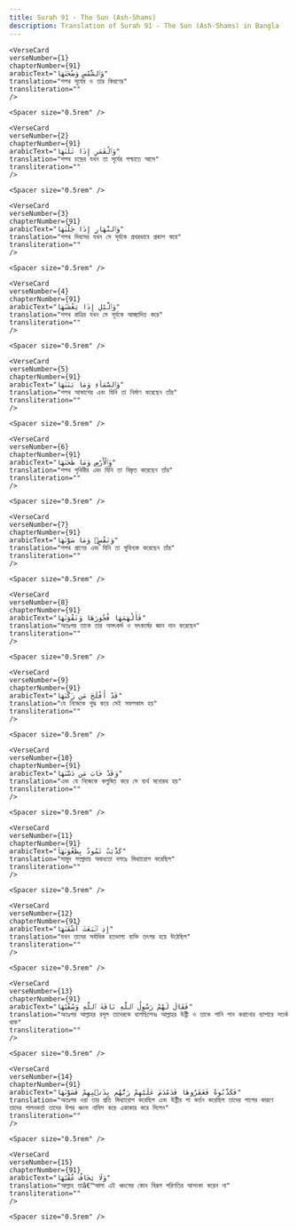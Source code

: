 ```yaml
---
title: Surah 91 - The Sun (Ash-Shams)  
description: Translation of Surah 91 - The Sun (Ash-Shams) in Bangla
---
```







    <VerseCard 
    verseNumber={1}
    chapterNumber={91}
    arabicText="وَٱلشَّمْسِ وَضُحَىٰهَا"
    translation="শপথ সূর্যের ও তার কিরণের"
    transliteration=""
    />

    <Spacer size="0.5rem" />
                
    <VerseCard 
    verseNumber={2}
    chapterNumber={91}
    arabicText="وَٱلْقَمَرِ إِذَا تَلَىٰهَا"
    translation="শপথ চন্দ্রের যখন তা সূর্যের পশ্চাতে আসে"
    transliteration=""
    />

    <Spacer size="0.5rem" />
                
    <VerseCard 
    verseNumber={3}
    chapterNumber={91}
    arabicText="وَٱلنَّهَارِ إِذَا جَلَّىٰهَا"
    translation="শপথ দিবসের যখন সে সূর্যকে প্রখরভাবে প্রকাশ করে"
    transliteration=""
    />

    <Spacer size="0.5rem" />
                
    <VerseCard 
    verseNumber={4}
    chapterNumber={91}
    arabicText="وَٱلَّيْلِ إِذَا يَغْشَىٰهَا"
    translation="শপথ রাত্রির যখন সে সূর্যকে আচ্ছাদিত করে"
    transliteration=""
    />

    <Spacer size="0.5rem" />
                
    <VerseCard 
    verseNumber={5}
    chapterNumber={91}
    arabicText="وَٱلسَّمَآءِ وَمَا بَنَىٰهَا"
    translation="শপথ আকাশের এবং যিনি তা নির্মাণ করেছেন তাঁর"
    transliteration=""
    />

    <Spacer size="0.5rem" />
                
    <VerseCard 
    verseNumber={6}
    chapterNumber={91}
    arabicText="وَٱلْأَرْضِ وَمَا طَحَىٰهَا"
    translation="শপথ পৃথিবীর এবং যিনি তা বিস্তৃত করেছেন তাঁর"
    transliteration=""
    />

    <Spacer size="0.5rem" />
                
    <VerseCard 
    verseNumber={7}
    chapterNumber={91}
    arabicText="وَنَفْسٍۢ وَمَا سَوَّىٰهَا"
    translation="শপথ প্রাণের এবং যিনি তা সুবিন্যস্ত করেছেন তাঁর"
    transliteration=""
    />

    <Spacer size="0.5rem" />
                
    <VerseCard 
    verseNumber={8}
    chapterNumber={91}
    arabicText="فَأَلْهَمَهَا فُجُورَهَا وَتَقْوَىٰهَا"
    translation="অতঃপর তাকে তার অসৎকর্ম ও সৎকর্মের জ্ঞান দান করেছেন"
    transliteration=""
    />

    <Spacer size="0.5rem" />
                
    <VerseCard 
    verseNumber={9}
    chapterNumber={91}
    arabicText="قَدْ أَفْلَحَ مَن زَكَّىٰهَا"
    translation="যে নিজেকে শুদ্ধ করে সেই সফলকাম হয়"
    transliteration=""
    />

    <Spacer size="0.5rem" />
                
    <VerseCard 
    verseNumber={10}
    chapterNumber={91}
    arabicText="وَقَدْ خَابَ مَن دَسَّىٰهَا"
    translation="এবং যে নিজেকে কলুষিত করে সে ব্যর্থ মনোরথ হয়"
    transliteration=""
    />

    <Spacer size="0.5rem" />
                
    <VerseCard 
    verseNumber={11}
    chapterNumber={91}
    arabicText="كَذَّبَتْ ثَمُودُ بِطَغْوَىٰهَآ"
    translation="সামুদ সম্প্রদায় অবাধ্যতা বশতঃ মিথ্যারোপ করেছিল"
    transliteration=""
    />

    <Spacer size="0.5rem" />
                
    <VerseCard 
    verseNumber={12}
    chapterNumber={91}
    arabicText="إِذِ ٱنۢبَعَثَ أَشْقَىٰهَا"
    translation="যখন তাদের সর্বাধিক হতভাগ্য ব্যক্তি তৎপর হয়ে উঠেছিল"
    transliteration=""
    />

    <Spacer size="0.5rem" />
                
    <VerseCard 
    verseNumber={13}
    chapterNumber={91}
    arabicText="فَقَالَ لَهُمْ رَسُولُ ٱللَّهِ نَاقَةَ ٱللَّهِ وَسُقْيَٰهَا"
    translation="অতঃপর আল্লাহর রসূল তাদেরকে বলেছিলেনঃ আল্লাহর উষ্ট্রী ও তাকে পানি পান করানোর ব্যাপারে সতর্ক থাক"
    transliteration=""
    />

    <Spacer size="0.5rem" />
                
    <VerseCard 
    verseNumber={14}
    chapterNumber={91}
    arabicText="فَكَذَّبُوهُ فَعَقَرُوهَا فَدَمْدَمَ عَلَيْهِمْ رَبُّهُم بِذَنۢبِهِمْ فَسَوَّىٰهَا"
    translation="অতঃপর ওরা তার প্রতি মিথ্যারোপ করেছিল এবং উষ্ট্রীর পা কর্তন করেছিল তাদের পাপের কারণে তাদের পালনকর্তা তাদের উপর ধ্বংস নাযিল করে একাকার করে দিলেন"
    transliteration=""
    />

    <Spacer size="0.5rem" />
                
    <VerseCard 
    verseNumber={15}
    chapterNumber={91}
    arabicText="وَلَا يَخَافُ عُقْبَٰهَا"
    translation="আল্লাহ তাâ€™আলা এই ধ্বংসের কোন বিরূপ পরিণতির আশংকা করেন না"
    transliteration=""
    />

    <Spacer size="0.5rem" />
                